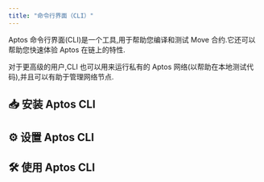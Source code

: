 ```yaml
---
title: "命令行界面（CLI）"
---
```



Aptos 命令行界面(CLI)是一个工具,用于帮助您编译和测试 Move 合约.它还可以帮助您快速体验 Aptos 在链上的特性.

对于更高级的用户,CLI 也可以用来运行私有的 Aptos 网络(以帮助在本地测试代码),并且可以有助于管理网络节点.

## 📥 安装 Aptos CLI

<CardGrid>
  <LinkCard href="/zh/build/cli/install-cli/install-cli-mac" title="Mac" description="通过 homebrew 安装 Aptos CLI" />

<LinkCard href="/zh/build/cli/install-cli/install-cli-windows" title="Windows" description="通过 Python 脚本或预编译的二进制文件在 Windows 上安装 Aptos CLI" />

<LinkCard href="/zh/build/cli/install-cli/install-cli-linux" title="Linux" description="通过 Python 脚本或预编译的二进制文件在 Linux 上安装 Aptos CLI" />

<LinkCard href="/zh/build/cli/install-cli/install-cli-specific-version" title="高级（安装特定版本）" description="从源代码构建特定版本的 Aptos CLI" />
</CardGrid>

## ⚙️ 设置 Aptos CLI

<CardGrid>
  <LinkCard href="/zh/build/cli/setup-cli" title="设置CLI" description="设置和配置 Aptos CLI " />

<LinkCard href="/zh/build/cli/setup-cli/install-move-prover" title=" Move prover" description="安装和配置 Move prover" />
</CardGrid>

## 🛠️ 使用 Aptos CLI

<CardGrid>
  <LinkCard href="/zh/build/cli/working-with-move-contracts" title="Move 合约" description="编译、发布、模拟和测试 Move 合约 " />

<LinkCard href="/zh/build/cli/trying-things-on-chain" title="在链上尝试" description="使用 像Ledger 这样的硬件设备与 Aptos 交互，创建账户，查询账户" />

<LinkCard href="/zh/build/cli/running-a-local-network" title="运行本地网络" description="运行本地节点/网络 " />
</CardGrid>
